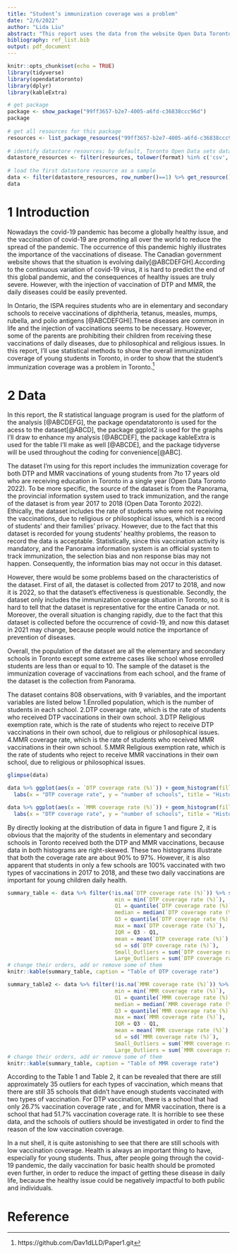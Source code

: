 ```yaml
---
title: "Student’s immunization coverage was a problem"
date: "2/6/2022"
author: "Lida Liu"
abstract: "This report uses the data from the website Open Data Toronto to analyze the immunization coverage for teenagers in school in Toronto. The data reveals that the immunization coverage of students was not as high enough as the ideal situation, and parents should still let their children receive these vaccinations in order to prevent them from having severe diseases."
bibliography: ref_list.bib
output: pdf_document
---
```


```r
knitr::opts_chunk$set(echo = TRUE)
library(tidyverse)
library(opendatatoronto)
library(dplyr)
library(kableExtra)

# get package
package <- show_package("99ff3657-b2e7-4005-a6fd-c36838ccc96d")
package
 
# get all resources for this package
resources <- list_package_resources("99ff3657-b2e7-4005-a6fd-c36838ccc96d")
 
# identify datastore resources; by default, Toronto Open Data sets datastore resource format to CSV for non-geospatial and GeoJSON for geospatial resources
datastore_resources <- filter(resources, tolower(format) %in% c('csv', 'geojson'))
 
# load the first datastore resource as a sample
data <- filter(datastore_resources, row_number()==1) %>% get_resource()
data

```

# 1  Introduction
Nowadays the covid-19 pandemic has become a globally healthy issue, and the vaccination of covid-19 are promoting all over the world to reduce the spread of the pandemic. The occurrence of this pandemic highly illustrates the importance of the vaccinations of disease. The Canadian government website shows that the situation is evolving daily[@ABCDEFGH].According to the continuous variation of covid-19 virus, it is hard to predict the end of this global pandemic, and the consequences of healthy issues are truly severe. However, with the injection of vaccination of DTP and MMR, the daily diseases could be easily prevented. 

In Ontario, the ISPA requires students who are in elementary and secondary schools to receive vaccinations of diphtheria, tetanus, measles, mumps, rubella, and polio antigens [@ABCDEFGHI].These diseases are common in life and the injection of vaccinations seems to be necessary. However, some of the parents are prohibiting their children from receiving these vaccinations of daily diseases, due to philosophical and religious issues. In this report, I’ll use statistical methods to show the overall immunization coverage of young students in Toronto, in order to show that the student’s immunization coverage was a problem in Toronto.^[https://github.com/Dav1dLLD/Paper1.git]

# 2  Data
In this report, the R statistical language program is used for the platform of the analysis [@ABCDEFG], the package opendatatoronto is used for the acess to the dataset[@ABCD], the package ggplot2 is used for the graphs I'll draw to enhance my analysis [@ABCDEF], the package kableExtra is used for the table I'll make as well [@ABCDE], and the package tidyverse will be used throughout the coding for convenience[@ABC].

The dataset I’m using for this report includes the immunization coverage for both DTP and MMR vaccinations of young students from 7to 17 years old who are receiving education in Toronto in a single year (Open Data Toronto 2022). To be more specific, the source of the dataset is from the Panorama, the provincial information system used to track immunization, and the range of the dataset is from year 2017 to 2018 (Open Data Toronto 2022). Ethically, the dataset includes the rate of students who were not receiving the vaccinations, due to religious or philosophical issues, which is a record of students’ and their families’ privacy. However, due to the fact that this dataset is recorded for young students’ healthy problems, the reason to record the data is acceptable. Statistically, since this vaccination activity is mandatory, and the Panorama information system is an official system to track immunization, the selection bias and non response bias may not happen. Consequently, the information bias may not occur in this dataset.

However, there would be some problems based on the characteristics of the dataset. First of all, the dataset is collected from 2017 to 2018, and now it is 2022, so that the dataset’s effectiveness is questionable. Secondly, the dataset only includes the immunization coverage situation in Toronto, so it is hard to tell that the dataset is representative for the entire Canada or not. Moreover, the overall situation is changing rapidly, due to the fact that this dataset is collected before the occurrence of covid-19, and now this dataset in 2021 may change, because people would notice the importance of prevention of diseases.

Overall, the population of the dataset are all the elementary and secondary schools in Toronto except some extreme cases like school whose enrolled students are less than or equal to 10. The sample of the dataset is the immunization coverage of vaccinations from each school, and the frame of the dataset is the collection from Panorama.

The dataset contains 808 observations, with 9 variables, and the important variables are listed below
1.Enrolled population, which is the number of students in each school.
2.DTP coverage rate, which is the rate of students who received DTP vaccinations in their own school.
3.DTP Religious exemption rate, which is the rate of students who reject to receive DTP vaccinations in their own school, due to religious or philosophical issues.
4.MMR coverage rate, which is the rate of students who received MMR vaccinations in their own school.
5.MMR Religious exemption rate, which is the rate of students who reject to receive MMR vaccinations in their own school, due to religious or philosophical issues.


```r
glimpse(data)
```

```r
data %>% ggplot(aes(x = `DTP coverage rate (%)`)) + geom_histogram(fill = "blue", color = "black", bins = 100) + theme_classic()+
  labs(x = "DTP coverage rate", y = "number of schools", title = "Histogram:DTP coverage rate")
```

```r
data %>% ggplot(aes(x = `MMR coverage rate (%)`)) + geom_histogram(fill = "blue", color = "black", bins = 100) + theme_classic()+
  labs(x = "DTP coverage rate", y = "number of schools", title = "Histogram:MMR Coverage rate")
```


By directly looking at the distribution of data in figure 1 and figure 2, it is obvious that the majority of the students in elementary and secondary schools in Toronto received both the DTP and MMR vaccinations, because data in both histograms are right-skewed. These two histograms illustrate that both the coverage rate are about 90% to 97%. However, it is also apparent that students in only a few schools are 100% vaccinated with two types of vaccinations in 2017 to 2018, and these two daily vaccinations are important for young children daily health.

```r
summary_table <- data %>% filter(!is.na(`DTP coverage rate (%)`)) %>% summarise(
                                  min = min(`DTP coverage rate (%)`),
                                  Q1 = quantile(`DTP coverage rate (%)`,0.25),
                                  median = median(`DTP coverage rate (%)`),
                                  Q3 = quantile(`DTP coverage rate (%)`,0.75),
                                  max = max(`DTP coverage rate (%)`),
                                  IQR = Q3 - Q1,
                                  mean = mean(`DTP coverage rate (%)`), 
                                  sd = sd(`DTP coverage rate (%)`), 
                                  Small_Outliers = sum(`DTP coverage rate (%)` < Q1 - 1.5*IQR),
                                  Large_Outliers = sum(`DTP coverage rate (%)` > Q3 + 1.5*IQR)) 
# change their orders, add or remove some of them
knitr::kable(summary_table, caption = "Table of DTP coverage rate")
```


```r
summary_table2 <- data %>% filter(!is.na(`MMR coverage rate (%)`)) %>% summarise(
                                  min = min(`MMR coverage rate (%)`),
                                  Q1 = quantile(`MMR coverage rate (%)`,0.25),
                                  median = median(`MMR coverage rate (%)`),
                                  Q3 = quantile(`MMR coverage rate (%)`,0.75),
                                  max = max(`MMR coverage rate (%)`),
                                  IQR = Q3 - Q1,
                                  mean = mean(`MMR coverage rate (%)`), 
                                  sd = sd(`MMR coverage rate (%)`), 
                                  Small_Outliers = sum(`MMR coverage rate (%)` < Q1 - 1.5*IQR),
                                  Large_Outliers = sum(`MMR coverage rate (%)` > Q3 + 1.5*IQR)) 
# change their orders, add or remove some of them
knitr::kable(summary_table, caption = "Table of MMR coverage rate")
```

According to the Table 1 and Table 2, it can be revealed that there are still approximately 35 outliers for each types of vaccination, which means that there are still 35 schools that didn't have enough students vaccinated with two types of vaccination. For DTP vaccination, there is a school that had only 26.7% vaccination coverage rate , and for MMR vaccination, there is a school that had 51.7% vaccination coverage rate. It is horrible to see these data, and the schools of outliers should be investigated in order to find the reason of the low vaccination coverage.

In a nut shell, it is quite astonishing to see that there are still schools with low vaccination coverage. Health is always an important thing to have, especially for young students. Thus, after people going through the covid-19 pandemic, the daily vaccination for basic health should be promoted even further, in order to reduce the impact of getting these disease in daily life, because the healthy issue could be negatively impactful to both public and individuals.


\newpage


# Reference
